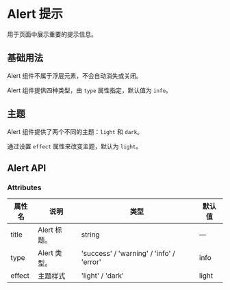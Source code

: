 # Alert 提示


用于页面中展示重要的提示信息。

## 基础用法

Alert 组件不属于浮层元素，不会自动消失或关闭。

Alert 组件提供四种类型，由 `type` 属性指定，默认值为 `info`。

<CodeBlock name="AlertBasic">
  <AlertBasic />
</CodeBlock>

## 主题

Alert 组件提供了两个不同的主题：`light` 和 `dark`。

通过设置 `effect` 属性来改变主题，默认为 `light`。

<CodeBlock name="AlertEffect">
  <AlertEffect />
</CodeBlock>

## Alert API

### Attributes

| 属性名 | 说明         | 类型                                     | 默认值 |
| ------ | ------------ | ---------------------------------------- | ------ |
| title  | Alert 标题。 | string                                   | —      |
| type   | Alert 类型。 | 'success' / 'warning' / 'info' / 'error' | info   |
| effect | 主题样式     | 'light' / 'dark'                         | light  |